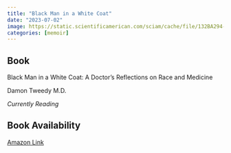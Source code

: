 ```yaml
---
title: "Black Man in a White Coat"
date: "2023-07-02"
image: https://static.scientificamerican.com/sciam/cache/file/132BA294-9B10-4FF2-AF02895EAB49D48A_source.jpg
categories: [memoir]
---
```


::: {.callout-tip icon="false"}
## Book

Black Man in a White Coat: A Doctor's Reflections on Race and Medicine

Damon Tweedy M.D.
:::

*Currently Reading*

::: {.callout-note icon="false"}
## Book Availability

[Amazon Link](https://www.amazon.com/Black-Man-White-Coat-Reflections/dp/1250105048)
:::
